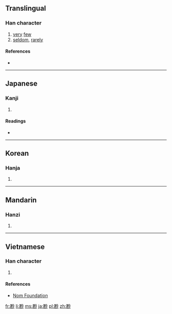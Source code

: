 {{also|鮮}}
==Translingual==

===Han character===
{{Han char|rn=42|rad=小|as=10|sn=13|four=|canj=廿女火竹 (TVFH)|ids=⿰[[甚]][[少]]}}

# [[very]] [[few]]
# [[seldom]], [[rarely]]

====References====
* {{Han ref|kx=0297.270|dkj=07523|dj=0592.260|hdz=10565.160|uh=5C20|ud=23584}}

----

==Japanese==

===Kanji===
{{ja-kanji|grade=|rs=小10}}

# {{defn|lang=ja|sort=小10}}

====Readings====
* {{ja-readings|on=[[せん]] (sen)|kun=[[すくない]] (sukunai)}}

----

==Korean==

===Hanja===
{{ko-hanja|hangeul=선|rv=seon|mr=sŏn}}

# {{defn|lang=ko|sort=小10}}

----

==Mandarin==

===Hanzi===
{{cmn-hanzi|pin=[[xiǎn]] ([[xian3]])|wg=hsien<sup>3</sup>}}

# {{defn|lang=cmn|sort=小10}}

----

==Vietnamese==

===Han character===
{{vi-readings|rs=小10| hanviet = tiển}}

# {{defn|lang=vi|sort=小10}}

====References====
*[http://nomfoundation.org/common/nom_details.php?codepoint=5c20 Nom Foundation]

[[fr:尠]]
[[li:尠]]
[[ms:尠]]
[[ja:尠]]
[[pl:尠]]
[[zh:尠]]